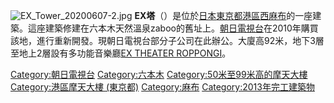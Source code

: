 {{Unreferenced|time=2020-11-27T07:56:00+00:00}}
[[File:EX_Tower_20200607-2.jpg|thumb]]
'''EX塔'''（{{lang-ja|EXタワー}}）是位於[[日本|日本]][[東京都|東京都]][[港區_(東京都)|港區]][[西麻布|西麻布]]的一座建築。這座建築修建在六本木天然溫泉zaboo的舊址上。[[朝日電視台|朝日電視台]]在2010年購買該地，進行重新開發。現朝日電視台部分子公司在此辦公。大廈高92米，地下3層至地上2層設有多功能音樂廳[[EX_THEATER_ROPPONGI|EX THEATER ROPPONGI]]。

{{coord|display=title}}
[[Category:朝日電視台|Category:朝日電視台]]
[[Category:六本木|Category:六本木]]
[[Category:50米至99米高的摩天大樓|Category:50米至99米高的摩天大樓]]
[[Category:港區摩天大樓_(東京都)|Category:港區摩天大樓 (東京都)]]
[[Category:麻布|Category:麻布]]
[[Category:2013年完工建築物|Category:2013年完工建築物]]